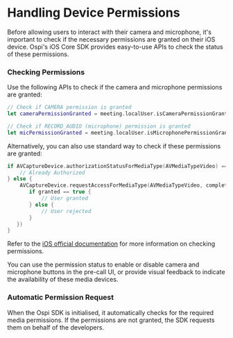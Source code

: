 # Handling Device Permissions

Before allowing users to interact with their camera and microphone, it's important to check if the necessary permissions are
granted on their iOS device. Ospi's iOS Core SDK provides easy-to-use APIs to check the status of these permissions.

### Checking Permissions

Use the following APIs to check if the camera and microphone permissions are granted:

```swift
// Check if CAMERA permission is granted
let cameraPermissionGranted = meeting.localUser.isCameraPermissionGranted

// Check if RECORD_AUDIO (microphone) permission is granted
let micPermissionGranted = meeting.localUser.isMicrophonePermissionGranted
```

Alternatively, you can also use standard way to check if these permissions are granted:

```swift
if AVCaptureDevice.authorizationStatusForMediaType(AVMediaTypeVideo) ==  AVAuthorizationStatus.Authorized {
    // Already Authorized
} else {
    AVCaptureDevice.requestAccessForMediaType(AVMediaTypeVideo, completionHandler: { (granted: Bool) -> Void in
       if granted == true {
           // User granted
       } else {
           // User rejected
       }
   })
}
```

Refer to the [iOS official documentation](https://developer.apple.com/documentation/avfoundation/capture_setup/requesting_authorization_to_capture_and_save_media)
for more information on checking permissions.

You can use the permission status to enable or disable camera and microphone buttons in the pre-call UI, or provide visual
feedback to indicate the availability of these media devices.

### Automatic Permission Request

When the Ospi SDK is initialised, it automatically checks for the required media permissions. If the permissions are not granted,
the SDK requests them on behalf of the developers.
